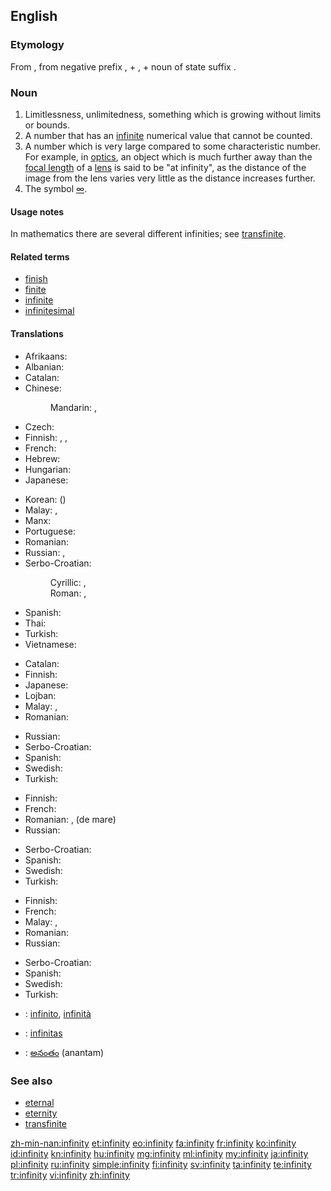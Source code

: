 ==English==

===Etymology===
From {{etyl|la}} {{term|infinitas||unlimitedness|lang=la}}, from negative prefix {{term|in-||not|lang=la}}, + {{term|finis||end|lang=la}}, + noun of state suffix {{term|-tas|lang=la}}.

===Noun===
{{en-noun|infinities|-}}

# Limitlessness, unlimitedness, something which is growing without limits or bounds.
# A number that has an [[infinite]] numerical value that cannot be counted.
# A number which is very large compared to some characteristic number.  For example, in [[optics]], an object which is much further away than the [[focal length]] of a [[lens]] is said to be "at infinity", as the distance of the image from the lens varies very little as the distance increases further.
# The symbol [[∞]].

====Usage notes====
In mathematics there are several different infinities; see [[transfinite]].

====Related terms====
* [[finish]]
* [[finite]]
* [[infinite]]
* [[infinitesimal]]

====Translations====
{{trans-top|limitlessness, unlimitedness, something which is growing without limits or bounds}}
* Afrikaans: {{t-|af|oneindigheid}}
* Albanian: {{t-|sq|pafundësi|f}}
* Catalan: {{t-|ca|infinitat|f}}
* Chinese:
*: Mandarin: {{t-|cmn|無限|sc=Hani}}, {{t-|cmn|无限|tr=wúxiàn|sc=Hani}}
* Czech: {{t-|cs|nekonečno|n}}
* Finnish: {{t-|fi|äärettömyys}}, {{t-|fi|loputtomuus}}, {{t-|fi|rajattomuus}}
* French: {{t+|fr|infinité|f}}
* Hebrew: {{t-|he|אינסוף|m|tr=einsóf|alt=אֵינְסוֹף|sc=Hebr}}
* Hungarian: {{t+|hu|végtelenség}}
* Japanese: {{t+|ja|無限|tr=むげん, mugen}}
{{trans-mid}}
* Korean: {{t+|ko|무한|tr=muhan|sc=Hang}} ({{t+|ko|無限|sc=Hani}})
* Malay: {{t-|ms|ketidakterhinggaan}}, {{t-|ms|infiniti}}
* Manx: {{t-|gv|neuyerinaght|f}}
* Portuguese: {{t+|pt|infinito|m}}
* Romanian: {{t-|ro|infinitate|f}}
* Russian: {{t+|ru|бесконечность|f|tr=beskonéčnost’}}, {{t+|ru|безграничность|f|tr=bezgraníčnost’}}
* Serbo-Croatian:
*: Cyrillic: {{t-|sh|бесконачност|f}}, {{t-|sh|бескрајност|f}}
*: Roman: {{t-|sh|beskonačnost|f}}, {{t-|sh|beskrajnost|f}}
* Spanish: {{t-|es|infinidad|f}}
* Thai: {{t-|th|อินฟินิตี้|tr=infinitī|sc=Thai}}
* Turkish: {{t+|tr|sonsuzluk}}
* Vietnamese: {{t+|vi|vô cực}}
{{trans-bottom}}

{{trans-top|a number that has an infinite, uncountable numerical value}}
* Catalan: {{t-|ca|infinitat|f}}
* Finnish: {{t+|fi|ääretön}}
* Japanese: {{t-|ja|無限大|tr=むげんだい, mugendai}}
* Lojban: {{t-|jbo|ci'i}}
* Malay: {{t-|ms|ketidakterhinggaan}}, {{t-|ms|infiniti}}
* Romanian: {{t-|ro|infinit|n}}
{{trans-mid}}
* Russian: {{t+|ru|бесконечность|f|tr=beskonéčnost’}}
* Serbo-Croatian: {{t-|sh|beskonačnost|f|alt=bȅskonačnōst}}
* Spanish: {{t+|es|infinito|m}}
* Swedish: {{t+|sv|oändlighet|c}}
* Turkish: {{t+|tr|sonsuz}}
{{trans-bottom}}

{{trans-top|a number which is very large compared to some characteristic number}}
* Finnish: {{t+|fi|ääretön}}
* French: {{t+|fr|infini|m}}
* Romanian: {{t-|ro|infinit|n}}, {{t-|ro|nesfârșit|n}} (de mare)
* Russian: {{t+|ru|бесконечность|f|tr=beskonéčnost’}}
{{trans-mid}}
* Serbo-Croatian: {{t-|sh|beskonačnost|f|alt=bȅskonačnōst}}
* Spanish: {{t-|es|infinidad|f}}
* Swedish: {{t+|sv|oändlighet|c}}
* Turkish: {{t+|tr|sonsuz}}
{{trans-bottom}}

{{trans-top|the symbol ∞}}
* Finnish: {{t+|fi|ääretön}}
* French: {{t+|fr|infini|m}}
* Malay: {{t-|ms|ketidakterhinggaan}}, {{t-|ms|infiniti}}
* Romanian: {{t-|ro|infinit}}
* Russian: {{t+|ru|бесконечность|f|tr=beskonéčnost’}}
{{trans-mid}}
* Serbo-Croatian: {{t-|sh|beskonačnost|f|alt=bȅskonačnōst}}
* Spanish: {{t+|es|infinito|m}}
* Swedish: {{t-|sv|oändlighetstecken|n}}
* Turkish: {{t+|tr|sonsuz}}
{{trans-bottom}}

{{checktrans-top}}
* {{ttbc|it}}: [[infinito]], [[infinità]]
* {{ttbc|la}}: [[infinitas]] {{f}}
{{trans-mid}}
* {{ttbc|te}}: [[అనంతం]] (anantam)
{{trans-bottom}}

===See also===
* [[eternal]]
* [[eternity]]
* [[transfinite]]

[[zh-min-nan:infinity]]
[[et:infinity]]
[[eo:infinity]]
[[fa:infinity]]
[[fr:infinity]]
[[ko:infinity]]
[[id:infinity]]
[[kn:infinity]]
[[hu:infinity]]
[[mg:infinity]]
[[ml:infinity]]
[[my:infinity]]
[[ja:infinity]]
[[pl:infinity]]
[[ru:infinity]]
[[simple:infinity]]
[[fi:infinity]]
[[sv:infinity]]
[[ta:infinity]]
[[te:infinity]]
[[tr:infinity]]
[[vi:infinity]]
[[zh:infinity]]